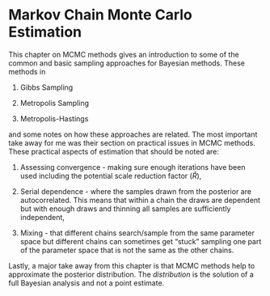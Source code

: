 # Markov Chain Monte Carlo Estimation

This chapter on MCMC methods gives an introduction to some of the common and basic sampling approaches for Bayesian methods.
These methods in

1. Gibbs Sampling

2. Metropolis Sampling

3. Metropolis-Hastings

and some notes on how these approaches are related.
The most important take away for me was their section on practical issues in MCMC methods.
These practical aspects of estimation that should be noted are:

1. Assessing convergence - making sure enough iterations have been used including the potential scale reduction factor ($\hat{R}$),

2. Serial dependence - where the samples drawn from the posterior are autocorrelated. This means that within a chain the draws are dependent but with enough draws and thinning all samples are sufficiently independent,

3. Mixing - that different chains search/sample from the same parameter space but different chains can sometimes get "stuck" sampling one part of the parameter space that is not the same as the other chains.

Lastly, a major take away from this chapter is that MCMC methods help to approximate the posterior distribution.
The *distribution* is the solution of a full Bayesian analysis and not a point estimate.

